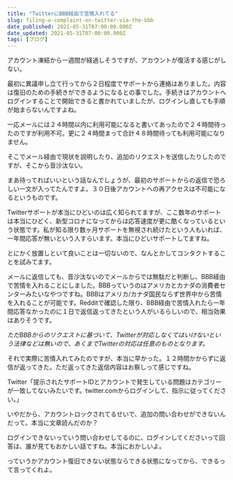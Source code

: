 ```yaml
---
title: "TwitterにBBB経由で苦情入れてる"
slug: filing-a-complaint-on-twitter-via-the-bbb
date_published: 2021-05-31T07:00:00.000Z
date_updated: 2021-05-31T07:00:00.000Z
tags: [ブログ]
---
```


アカウント凍結から一週間が経過しそうですが、アカウントが復活する感じがしない。

最初に異議申し立て行ってから２日程度でサポートから連絡はありました。内容は復旧のための手続きができるようになるとの事でした。手続きはアカウントへログインすることで開始できると書かれていましたが、ログインし直しても手順が始まらないんですよね。

一応メールには２４時間以内に利用可能になると書いてあったので２４時間待ったのですが利用不可。更に２４時間まって合計４８時間待っても利用可能になりません。

そこでメール経由で現状を説明したり、追加のリクエストを送信したりしたのですが、そこから音沙汰ない。

まあ待ってればいいという話なんでしょうが、最初のサポートからの返信で恐ろしい一文が入ってたんですよ。３０日後アカウントへの再アクセスは不可能になるというものです。

Twitterサポートが本当にひどいのは広く知られてますが、ここ数年のサポートは本当にひどく、新型コロナになってからは応答速度が更に酷くなっているという状態です。私が知る限り数ヶ月サポートを無視され続けたという人もいれば、一年間応答が無いという人すらいます。本当にひどいサポートしてますね。

とにかく放置しといて良いことは一切ないので、なんとかしてコンタクトすることを試みてます。

メールに返信しても、音沙汰ないのでメールからでは無駄だと判断し、BBB経由で苦情を入れることにしました。BBBっていうのはアメリカとカナダの消費者センターみたいなやつですね。BBBはアメリカ/カナダ国民ならず世界中から苦情を入れることが可能です。Redditで確認した限り、BBB経由で苦情入れたら一年間応答なかったのに１日で返信返ってきたという人がいるらしいので、相当効果はありそうです。

*ただBBBからのリクエストに基づいて、Twitterが対応しなくてはいけないという法律などは無いので、あくまでTwitterの対応は任意のものとなります。*

それで実際に苦情入れてみたのですが、本当に早かった。１２時間かからずに返信が返ってきた。ただ返ってきた返信内容はお察しって感じですね。

Twitter「提示されたサポートIDとアカウントで発生している問題はカテゴリーが一致してないみたいです。twitter.comからログインして、指示に従ってください。」

いやだから、アカウントロックされてるせいで、追加の問い合わせができないんだって。本当に文章読んだのか？

ログインできないっていう問い合わせしてるのに、ログインしてくださいって回答は、誰が見てもおかしい話ですね。本当におかしいよ。

っていうかアカウント復旧できない状態ならできる状態になってから、できるって言ってくれよ。
